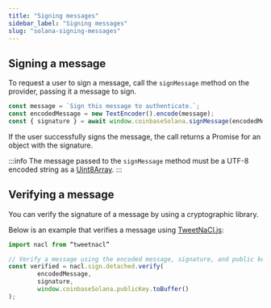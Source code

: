 ```yaml
---
title: "Signing messages"
sidebar_label: "Signing messages"
slug: "solana-signing-messages"
---
```


## Signing a message

To request a user to sign a message, call the `signMessage` method on the provider, passing it a message to sign.

```javascript
const message = `Sign this message to authenticate.`;
const encodedMessage = new TextEncoder().encode(message);
const { signature } = await window.coinbaseSolana.signMessage(encodedMessage);
```

If the user successfully signs the message, the call returns a Promise for an object with the signature.

:::info
The message passed to the `signMessage` method must be a UTF-8 encoded string as a [Uint8Array](https://developer.mozilla.org/en-US/docs/Web/JavaScript/Reference/Global_Objects/Uint8Array).
:::

## Verifying a message

You can verify the signature of a message by using a cryptographic library.

Below is an example that verifies a message using [TweetNaCl.js](https://github.com/dchest/tweetnacl-js/blob/master/README.md#naclsigndetachedverifymessage-signature-publickey):

```javascript
import nacl from “tweetnacl”

// Verify a message using the encoded message, signature, and public key.
const verified = nacl.sign.detached.verify(
        encodedMessage,
        signature,
        window.coinbaseSolana.publicKey.toBuffer()
);
```

